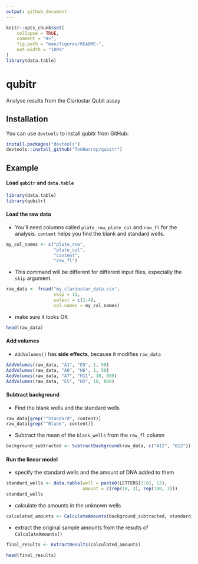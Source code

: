 ```yaml
---
output: github_document
---
```


<!-- README.md is generated from README.Rmd. Please edit that file -->

```r
knitr::opts_chunk$set(
    collapse = TRUE,
    comment = "#>",
    fig.path = "man/figures/README-",
    out.width = "100%"
)
library(data.table)
```
# qubitr

Analyse results from the Clariostar Qubit assay

## Installation

You can use `devtools` to install qubitr from GitHub:

``` r
install.packages("devtools")
devtools::install_github("TomHarrop/qubitr")
```

## Example

#### Load `qubitr` and `data.table`

```r
library(data.table)
library(qubitr)
```

#### Load the raw data

- You'll need columns called `plate_row`, `plate_col` and  `raw_fl` for the analysis. `content` helps you find the blank and standard wells.

```r
my_col_names <- c("plate_row",
                  "plate_col",
                  "content",
                  "raw_fl")
```

- This command will be different for different input files, especially the `skip` argument.

```r
raw_data <- fread("my_clariostar_data.csv",
                  skip = 11,
                  select = c(1:4),
                  col.names = my_col_names)
```

- make sure it looks OK

```r
head(raw_data)
```

#### Add volumes

- `AddVolumes()` has **side effects**, because it modifies `raw_data`

```r

AddVolumes(raw_data, "A1", "D5", 1, 50)
AddVolumes(raw_data, "A6", "H6", 1, 50)
AddVolumes(raw_data, "A7", "H11", 10, 800)
AddVolumes(raw_data, "E5", "H5", 10, 800)
```

#### Subtract background

- Find the blank wells and the standard wells

```r
raw_data[grep("^Standard", content)]
raw_data[grep("^Blank", content)]
```

- Subtract the mean of the `blank_wells` from the `raw_fl` column

```r
background_subtracted <- SubtractBackground(raw_data, c("A12", "B12"))
```

#### Run the linear model

- specify the standard wells and the amount of DNA added to them

```r
standard_wells <- data.table(well = paste0(LETTERS[3:8], 12),
                             amount = c(rep(10, 3), rep(100, 3)))
standard_wells
```

- calculate the amounts in the unknown wells

```r
calculated_amounts <- CalculateAmounts(background_subtracted, standard_wells)
```

- extract the original sample amounts from the results of `CalculateAmounts()`

```r
final_results <- ExtractResults(calculated_amounts)

head(final_results)
```

